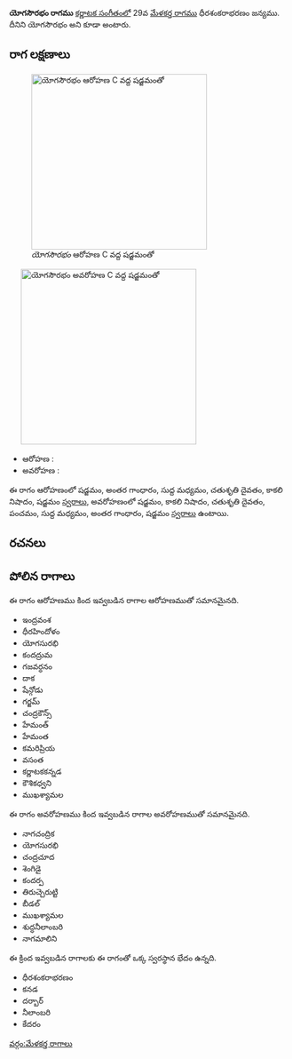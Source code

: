 {{Infobox ragam
	| name          	= యోగసౌరభం
	| synonym	    	= యోగసౌరభం
	| mela          	= 
	| chakra        	= 
	| janaka        	= 
	| type          	= ఔడవ-షడవ
	| arohanam      	= {{svaraC|S|G3|M1|D2|N3|S'}} 
	| avarohanam    	= {{svaraC|S'|N3|D2|P|M1|G3|S}}
	| jeeva         	=
	| chhaya        	=
	| nyasa         	=
	| vishesha      	= 
	| equivalent  		= 
}}
{{కర్ణాటక సంగీత రాగాలు}}
'''యోగసౌరభం రాగము''' [[కర్ణాటక సంగీతం]]లో 29వ [[మేళకర్త రాగము]] ధీరశంకరాభరణం జన్యము. దీనిని యోగసౌరభం అని కూడా అంటారు.


==రాగ లక్షణాలు==
[[Image:yogasaurabham_ar_kb2wiki.png|thumb|right|316px|''యోగసౌరభం'' ఆరోహణ C వద్ద షడ్జమంతో]]
	[[Image:yogasaurabham_av_kb2wiki.png|thumb|right|316px|''యోగసౌరభం'' అవరోహణ C వద్ద షడ్జమంతో]]

* ఆరోహణ : {{svaraC|S|G3|M1|D2|N3|S'}} 
* అవరోహణ : {{svaraC|S'|N3|D2|P|M1|G3|S}}

ఈ రాగం ఆరోహణంలో షడ్జమం, అంతర గాంధారం, సుద్ద మధ్యమం, చతుశృతి దైవతం, కాకలి  నిషాదం, షడ్జమం [[స్వరాలు]], అవరోహణంలో షడ్జమం, కాకలి  నిషాదం, చతుశృతి దైవతం, పంచమం, సుద్ద మధ్యమం, అంతర గాంధారం, షడ్జమం [[స్వరాలు]] ఉంటాయి.

==రచనలు==



==పోలిన రాగాలు==
ఈ రాగం ఆరోహణము కింద ఇవ్వబడిన రాగాల ఆరోహణముతో సమానమైనది.
* ఇంద్రవంశ
* ధీరహిందోళం
* యోగసురభి
* కందద్రుమ
* గజవర్ధనం
* దాక
* షేన్గోడు
* గర్జమ్
* చంద్రకౌన్స్
* హేమంత్
* హేమంత
* కమరిప్రియ
* వసంత
*  కర్ణాటకకన్నడ
* కౌశికధ్వని
* ముఖశ్యామల

ఈ రాగం అవరోహణము కింద ఇవ్వబడిన రాగాల అవరోహణముతో సమానమైనది.
* నాగచంద్రిక
* యోగసురభి
* చంద్రచూద
* శెంగిడై
* కందర్ప
* తిరుచ్చెరుట్టి
* బీడల్
* ముఖశ్యామల
* శుద్ధనీలాంబరి
* నాగమాలిని

ఈ క్రింద ఇవ్వబడిన రాగాలకు ఈ రాగంతో ఒక్క స్వరస్థాన భేదం ఉన్నది.
* ధీరశంకరాభరణం
* కనడ
* దర్బార్
* నీలాంబరి
* కేదరం



[[వర్గం:మేళకర్త రాగాలు]]